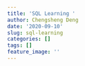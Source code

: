 ```yaml
---
title: 'SQL Learning '
author: Chengsheng Deng
date: '2020-09-10'
slug: sql-learning
categories: []
tags: []
feature_image: ''
---
```

